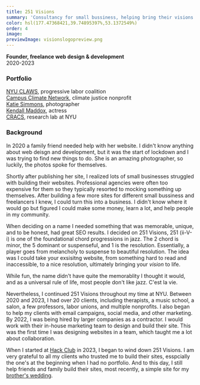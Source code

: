```yaml
---
title: 251 Visions
summary: 'Consultancy for small bussiness, helping bring their visions to life with web design and copywriting.'
color: hsl(177.47368421,39.74895397%,53.1372549%)
order: 4
image:
previewImage: visionslogopreview.png
---
```


**Founder, freelance web design & development**\
2020-2023

### Portfolio

[NYU CLAWS](https://www.nyuclaws.org/), progressive labor coalition\
[Campus Climate Network](campusclimatenetwork.org), climate justice nonprofit\
[Katie Simmons](), photographer\
[Kendall Maddox](https://www.kendallmaddox.com/), actress\
[CRACS](https://www.cracs.nyu.edu/), research lab at NYU

### Background

In 2020 a family friend needed help with her website. I didn't know anything about web deisgn and development, but it was the start of lockdown and I was trying to find new things to do. She is an amazing photographer, so luckily, the photos spoke for themselves.

Shortly after publishing her site, I realized lots of small businesses struggled with building their websites. Professional agencies were often too expensive for them so they typically resorted to mocking something up themselves. After building a few more sites for different small bussiness and freelancers I knew, I could turn this into a business. I didn't know where it would go but figured I could make some money, learn a lot, and help people in my community.

When deciding on a name I needed something that was memorable, unique, and to be honest, had great SEO results. I decided on 251 Visions, 251 (ii-V-i) is one of the foundational chord progressions in jazz. The 2 chord is minor, the 5 dominant or suspenseful, and 1 is the resolution. Essentially, a player goes from melancholy to suspense to beautiful resolution. The idea was I could take your exsisitng website, from something hard to read and inaccessible, to a nice resolution, ultimately bringing your _vision_ to life.

While fun, the name didn't have quite the memorablity I thought it would, and as a universal rule of life, most people don't like jazz. C'est la vie.

Nevertheless, I continued 251 Visions throughout my time at NYU. Between 2020 and 2023, I had over 20 clients, including therapists, a music school, a salon, a few professors, labor unions, and multiple nonprofits. I also began to help my clients with email campaigns, social media, and other marketing. By 2022, I was being hired by larger companies as a contractor. I would work with their in-house marketing team to design and build their site. This was the first time I was designing websites in a team, which taught me a lot about collaboration.

When I started at [Hack Club](dwahbe.com/portfolio/hackclub) in 2023, I began to wind down 251 Visions. I am very grateful to all my clients who trusted me to build their sites, esspcially the one's at the beginning when I had no portfolio. And to this day, I still help friends and family build their sites, most recently, a simple site for my [brother's wedding](https://www.ianandjohanna.com).
